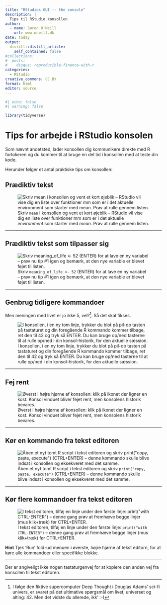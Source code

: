 ```yaml
---
title: "RStudios GUI -- the console"
description: |
  Tips til RStudio konsollen
author:
  - name: Søren O'Neill
    url: www.oneill.dk
date: today
output:
  distill::distill_article:
    self_contained: false
#collections:
#  posts:
#    disqus: reproducible-finance-with-r
categories:
  - RStudio
creative_commons: CC BY
format: html
editor: source
---
```


```r
#| echo: false
#| warning: false

library(tidyverse)
```

# Tips for arbejde i RStudio konsolen

Som nævnt andetsted, lader konsollen dig kommunikere direkte med R fortokeren og du kommer til at bruge en del tid i konsollen med at teste din kode.

Herunder følger et antal praktiske tips om konsollen:

## Prædiktiv tekst

![Skriv `mean` i konsollen og vent et kort øjeblik -- RStudio vil vise dig en liste over funktioner mm som er i det aktuelle _environment_ som starter med _mean_. Prøv at rulle gennem listen.](gfx/mouse_over_list.gif)

<hr>

## Prædiktiv tekst som tilpasser sig

![Skriv `meaning_of_life <- 52` (ENTER) for at lave en ny variabel -- prøv nu tip #1 igen og bemærk, at den nye variable er blevet føjet til listen.](gfx/mouse_over_list_2.gif)

<hr>

## Genbrug tidligere kommandoer

Men meningen med livet er jo ikke 5, vel?[^1]. Så det skal fikses. 

![I konsollen, i en ny tom linje, trykker du blot på pil-op tasten på tastaturet og din foregående R kommando kommer tilbage, ret den til 42 og tryk så ENTER. Du kan bruge op/ned tasterne til at rulle op/ned i din konsol-historik, for den aktuelle sæssion.](gfx/history_keys.gif)

<hr>

## Fej rent

![Øverst i højre hjørne af konsollen: klik på ikonet der ligner en kost. Konsol vinduet bliver fejet rent, men konsolens historik bevares.](gfx/clear_console.gif)

<hr>

## Kør en kommando fra tekst editoren

![Åben et nyt tomt R script i tekst editoren og skriv `print("copy, paste, execute")` (CTRL+ENTER) -- denne kommando skulle blive indsat i konsollen og eksekveret med det samme.](gfx/ctrl-enter.gif)

<hr>

## Kør flere kommandoer  fra tekst editoren

![I tekst editoren, tilføj en linje under den første linje:  `print("with CTRL-ENTER")` -- denne gang prøv at fremhæve begge linjer (mus klik+træk) før CTRL+ENTER.](gfx/ctrl-enter_2.gif)

**Hint** Tjek 'Run' fold-ud menuen i øverste, højre hjørne af tekst editorn, for at køre alle kommandoer eller specifikke blokke.

<hr>

Der er angiveligt ikke nogen tastaturgenvej for at kopiere den anden vej fra konsollen til tekst editoren.

[^1]: I følge den fiktive supercomputer Deep Thought i Douglas Adams' sci-fi univers, er svaret på det ultimative spørgsmål om livet, universet og alting: 42. Men det vidste du allerede, ikk'  :-)

<script src="https://giscus.app/client.js"
        data-repo="sorenoneill/r4phd"
        data-repo-id="R_kgDOJ9etDQ"
        data-category="Announcements"
        data-category-id="DIC_kwDOJ9etDc4CYApF"
        data-mapping="pathname"
        data-strict="0"
        data-reactions-enabled="0"
        data-emit-metadata="0"
        data-input-position="bottom"
        data-theme="cobalt"
        data-lang="en"
        crossorigin="anonymous"
        async>
</script>


